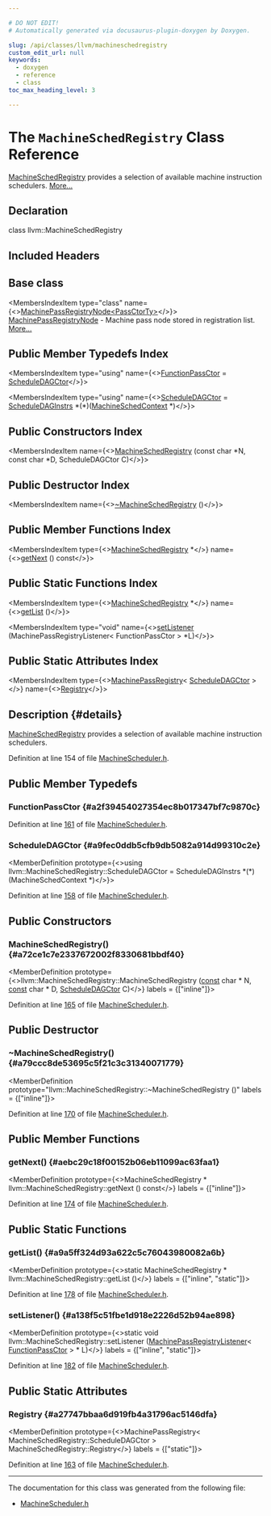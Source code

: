 ```yaml
---

# DO NOT EDIT!
# Automatically generated via docusaurus-plugin-doxygen by Doxygen.

slug: /api/classes/llvm/machineschedregistry
custom_edit_url: null
keywords:
  - doxygen
  - reference
  - class
toc_max_heading_level: 3

---
```





# The `MachineSchedRegistry` Class Reference

<DoxygenPage pluginConfig={pluginConfig}>

<a href="/docs/api/classes/llvm/machineschedregistry">MachineSchedRegistry</a> provides a selection of available machine instruction schedulers. <a href="#details">More...</a>

## Declaration

<CodeBlock>class llvm::MachineSchedRegistry</CodeBlock>

## Included Headers

<IncludesList>
<IncludesListItem
  filePath="llvm/CodeGen/MachineScheduler.h"
  permalink="/docs/api/files/include/include/llvm/include/llvm/codegen/machinescheduler-h"
  isLocal="true" />
</IncludesList>

## Base class

<MembersIndex>

<MembersIndexItem
  type="class"
  name={<><a href="/docs/api/classes/llvm/machinepassregistrynode">MachinePassRegistryNode&lt;PassCtorTy&gt;</a></>}>
<a href="/docs/api/classes/llvm/machinepassregistrynode">MachinePassRegistryNode</a> - Machine pass node stored in registration list. <a href="/docs/api/classes/llvm/machinepassregistrynode/#details">More...</a>
</MembersIndexItem>

</MembersIndex>

## Public Member Typedefs Index

<MembersIndex>

<MembersIndexItem
  type="using"
  name={<><a href="#a2f39454027354ec8b017347bf7c9870c">FunctionPassCtor</a> = <a href="#a9fec0ddb5cfb9db5082a914d99310c2e">ScheduleDAGCtor</a></>}>
</MembersIndexItem>

<MembersIndexItem
  type="using"
  name={<><a href="#a9fec0ddb5cfb9db5082a914d99310c2e">ScheduleDAGCtor</a> = <a href="/docs/api/classes/llvm/scheduledaginstrs">ScheduleDAGInstrs</a> &#42;(&#42;)(<a href="/docs/api/structs/llvm/machineschedcontext">MachineSchedContext</a> &#42;)</>}>
</MembersIndexItem>

</MembersIndex>

## Public Constructors Index

<MembersIndex>

<MembersIndexItem
  name={<><a href="#a72ce1c7e2337672002f8330681bbdf40">MachineSchedRegistry</a> (const char &#42;N, const char &#42;D, ScheduleDAGCtor C)</>}>
</MembersIndexItem>

</MembersIndex>

## Public Destructor Index

<MembersIndex>

<MembersIndexItem
  name={<><a href="#a79ccc8de53695c5f21c3c31340071779">~MachineSchedRegistry</a> ()</>}>
</MembersIndexItem>

</MembersIndex>

## Public Member Functions Index

<MembersIndex>

<MembersIndexItem
  type={<><a href="/docs/api/classes/llvm/machineschedregistry">MachineSchedRegistry</a> &#42;</>}
  name={<><a href="#aebc29c18f00152b06eb11099ac63faa1">getNext</a> () const</>}>
</MembersIndexItem>

</MembersIndex>

## Public Static Functions Index

<MembersIndex>

<MembersIndexItem
  type={<><a href="/docs/api/classes/llvm/machineschedregistry">MachineSchedRegistry</a> &#42;</>}
  name={<><a href="#a9a5ff324d93a622c5c76043980082a6b">getList</a> ()</>}>
</MembersIndexItem>

<MembersIndexItem
  type="void"
  name={<><a href="#a138f5c51fbe1d918e2226d52b94ae898">setListener</a> (MachinePassRegistryListener&lt; FunctionPassCtor &gt; &#42;L)</>}>
</MembersIndexItem>

</MembersIndex>

## Public Static Attributes Index

<MembersIndex>

<MembersIndexItem
  type={<><a href="/docs/api/classes/llvm/machinepassregistry">MachinePassRegistry</a>&lt; <a href="#a9fec0ddb5cfb9db5082a914d99310c2e">ScheduleDAGCtor</a> &gt;</>}
  name={<><a href="#a27747bbaa6d919fb4a31796ac5146dfa">Registry</a></>}>
</MembersIndexItem>

</MembersIndex>

## Description {#details}

<a href="/docs/api/classes/llvm/machineschedregistry">MachineSchedRegistry</a> provides a selection of available machine instruction schedulers.

Definition at line 154 of file <a href="/docs/api/files/include/include/llvm/include/llvm/codegen/machinescheduler-h">MachineScheduler.h</a>.

<SectionDefinition>

## Public Member Typedefs

### FunctionPassCtor {#a2f39454027354ec8b017347bf7c9870c}

<MemberDefinition
  prototype="using llvm::MachineSchedRegistry::FunctionPassCtor =  ScheduleDAGCtor">

Definition at line <a href="/docs/api/files/include/include/llvm/include/llvm/codegen/machinescheduler-h/#l00161">161</a> of file <a href="/docs/api/files/include/include/llvm/include/llvm/codegen/machinescheduler-h">MachineScheduler.h</a>.
</MemberDefinition>

### ScheduleDAGCtor {#a9fec0ddb5cfb9db5082a914d99310c2e}

<MemberDefinition
  prototype={<>using llvm::MachineSchedRegistry::ScheduleDAGCtor =  ScheduleDAGInstrs &#42;(&#42;)(MachineSchedContext &#42;)</>}>

Definition at line <a href="/docs/api/files/include/include/llvm/include/llvm/codegen/machinescheduler-h/#l00158">158</a> of file <a href="/docs/api/files/include/include/llvm/include/llvm/codegen/machinescheduler-h">MachineScheduler.h</a>.
</MemberDefinition>

</SectionDefinition>

<SectionDefinition>

## Public Constructors

### MachineSchedRegistry() {#a72ce1c7e2337672002f8330681bbdf40}

<MemberDefinition
  prototype={<>llvm::MachineSchedRegistry::MachineSchedRegistry (<a href="/docs/api/files/lib/lib/target/lib/target/aarch64/aarch64promoteconstant-cpp/#a90f8350fecae261c25be85d38b451bff">const</a> char &#42; N, <a href="/docs/api/files/lib/lib/target/lib/target/aarch64/aarch64promoteconstant-cpp/#a90f8350fecae261c25be85d38b451bff">const</a> char &#42; D, <a href="#a9fec0ddb5cfb9db5082a914d99310c2e">ScheduleDAGCtor</a> C)</>}
  labels = {["inline"]}>

Definition at line <a href="/docs/api/files/include/include/llvm/include/llvm/codegen/machinescheduler-h/#l00165">165</a> of file <a href="/docs/api/files/include/include/llvm/include/llvm/codegen/machinescheduler-h">MachineScheduler.h</a>.
</MemberDefinition>

</SectionDefinition>

<SectionDefinition>

## Public Destructor

### ~MachineSchedRegistry() {#a79ccc8de53695c5f21c3c31340071779}

<MemberDefinition
  prototype="llvm::MachineSchedRegistry::~MachineSchedRegistry ()"
  labels = {["inline"]}>

Definition at line <a href="/docs/api/files/include/include/llvm/include/llvm/codegen/machinescheduler-h/#l00170">170</a> of file <a href="/docs/api/files/include/include/llvm/include/llvm/codegen/machinescheduler-h">MachineScheduler.h</a>.
</MemberDefinition>

</SectionDefinition>

<SectionDefinition>

## Public Member Functions

### getNext() {#aebc29c18f00152b06eb11099ac63faa1}

<MemberDefinition
  prototype={<>MachineSchedRegistry &#42; llvm::MachineSchedRegistry::getNext () const</>}
  labels = {["inline"]}>

Definition at line <a href="/docs/api/files/include/include/llvm/include/llvm/codegen/machinescheduler-h/#l00174">174</a> of file <a href="/docs/api/files/include/include/llvm/include/llvm/codegen/machinescheduler-h">MachineScheduler.h</a>.
</MemberDefinition>

</SectionDefinition>

<SectionDefinition>

## Public Static Functions

### getList() {#a9a5ff324d93a622c5c76043980082a6b}

<MemberDefinition
  prototype={<>static MachineSchedRegistry &#42; llvm::MachineSchedRegistry::getList ()</>}
  labels = {["inline", "static"]}>

Definition at line <a href="/docs/api/files/include/include/llvm/include/llvm/codegen/machinescheduler-h/#l00178">178</a> of file <a href="/docs/api/files/include/include/llvm/include/llvm/codegen/machinescheduler-h">MachineScheduler.h</a>.
</MemberDefinition>

### setListener() {#a138f5c51fbe1d918e2226d52b94ae898}

<MemberDefinition
  prototype={<>static void llvm::MachineSchedRegistry::setListener (<a href="/docs/api/classes/llvm/machinepassregistrylistener">MachinePassRegistryListener</a>&lt; <a href="#a2f39454027354ec8b017347bf7c9870c">FunctionPassCtor</a> &gt; &#42; L)</>}
  labels = {["inline", "static"]}>

Definition at line <a href="/docs/api/files/include/include/llvm/include/llvm/codegen/machinescheduler-h/#l00182">182</a> of file <a href="/docs/api/files/include/include/llvm/include/llvm/codegen/machinescheduler-h">MachineScheduler.h</a>.
</MemberDefinition>

</SectionDefinition>

<SectionDefinition>

## Public Static Attributes

### Registry {#a27747bbaa6d919fb4a31796ac5146dfa}

<MemberDefinition
  prototype={<>MachinePassRegistry&lt; MachineSchedRegistry::ScheduleDAGCtor &gt; MachineSchedRegistry::Registry</>}
  labels = {["static"]}>

Definition at line <a href="/docs/api/files/include/include/llvm/include/llvm/codegen/machinescheduler-h/#l00163">163</a> of file <a href="/docs/api/files/include/include/llvm/include/llvm/codegen/machinescheduler-h">MachineScheduler.h</a>.
</MemberDefinition>

</SectionDefinition>

<hr/>

The documentation for this class was generated from the following file:

<ul>
<li><a href="/docs/api/files/include/include/llvm/include/llvm/codegen/machinescheduler-h">MachineScheduler.h</a></li>
</ul>

</DoxygenPage>
